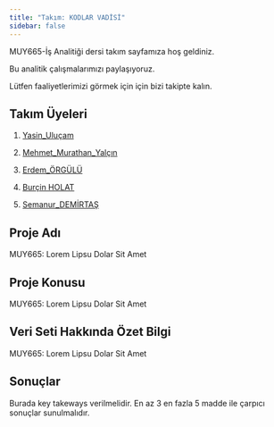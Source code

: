 ```yaml
---
title: "Takım: KODLAR VADİSİ"
sidebar: false 
---
```


MUY665-İş Analitiği dersi takım sayfamıza hoş geldiniz.

Bu analitik çalışmalarımızı paylaşıyoruz.

Lütfen faaliyetlerimizi görmek için için bizi takipte kalın.

## Takım Üyeleri

1.  [Yasin_Uluçam](/takim/yasinulucam.qmd)

2.  [Mehmet_Murathan_Yalçın](/takim/mmurathanyalcin.qmd)

3.  [Erdem_ÖRGÜLÜ](/takim/erdemorgulu.qmd)

4.  [Burçin HOLAT](/takim/burcinholat.qmd)

5.  [Semanur_DEMİRTAŞ](/takim/semanurdemirtas.qmd)

## Proje Adı

MUY665: Lorem Lipsu Dolar Sit Amet

## Proje Konusu

MUY665: Lorem Lipsu Dolar Sit Amet

## Veri Seti Hakkında Özet Bilgi

MUY665: Lorem Lipsu Dolar Sit Amet

## Sonuçlar

Burada key takeways verilmelidir. En az 3 en fazla 5 madde ile çarpıcı sonuçlar sunulmalıdır.
